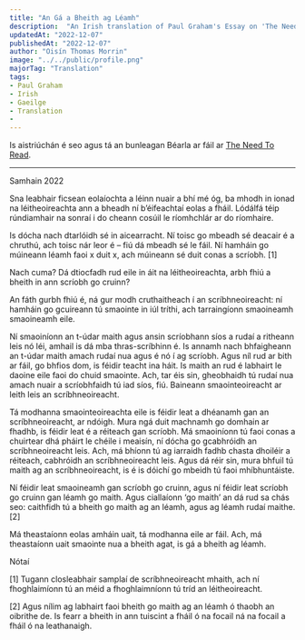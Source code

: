---
title: "An Gá a Bheith ag Léamh"
description:  "An Irish translation of Paul Graham's Essay on 'The Need to Read'"
updatedAt: "2022-12-07"
publishedAt: "2022-12-07"
author: "Oisín Thomas Morrin"
image: "../../public/profile.png"
majorTag: "Translation"
tags: 
- Paul Graham
- Irish
- Gaeilge
- Translation
- 
---

Is aistriúchán é seo agus tá an bunleagan Béarla ar fáil ar [The Need To Read](http://www.paulgraham.com/read.html).

---
Samhain 2022

Sna leabhair ficsean eolaíochta a léinn nuair a bhí mé óg, ba mhodh in ionad na léitheoireachta ann a bheadh ní b’éifeachtaí eolas a fháil. Lódálfá téip rúndiamhair na sonraí i do cheann cosúil le ríomhchlár ar do ríomhaire.

Is dócha nach dtarlóidh sé in aicearracht. Ní toisc go mbeadh sé deacair é a chruthú, ach toisc nár leor é – fiú dá mbeadh sé le fáil. Ní hamháin go múineann léamh faoi x duit x, ach múineann sé duit conas a scríobh. [1]

Nach cuma? Dá dtiocfadh rud eile in áit na léitheoireachta, arbh fhiú a bheith in ann scríobh go cruinn?

An fáth gurbh fhiú é, ná gur modh cruthaitheach í an scríbhneoireacht: ní hamháin go gcuireann tú smaointe in iúl tríthi, ach tarraingíonn smaoineamh smaoineamh eile.

Ní smaoiníonn an t-údar maith agus ansin scríobhann síos a rudaí a ritheann leis nó léi, amhail is dá mba thras-scríbhinn é. Is annamh nach bhfaigheann an t-údar maith amach rudaí nua agus é nó í ag scríobh. Agus níl rud ar bith ar fáil, go bhfios dom, is féidir teacht ina háit. Is maith an rud é labhairt le daoine eile faoi do chuid smaointe. Ach, tar éis sin, gheobhaidh tú rudaí nua amach nuair a scríobhfaidh tú iad síos, fiú. Baineann smaointeoireacht ar leith leis an scríbhneoireacht.

Tá modhanna smaointeoireachta eile is féidir leat a dhéanamh gan an scríbhneoireacht, ar ndóigh. Mura ngá duit machnamh go domhain ar fhadhb, is féidir leat é a réiteach gan scríobh. Má smaoiníonn tú faoi conas a chuirtear dhá pháirt le chéile i meaisín, ní dócha go gcabhróidh an scríbhneoireacht leis. Ach, má bhíonn tú ag iarraidh fadhb chasta dhoiléir a réiteach, cabhróidh an scríbhneoireacht leis. Agus dá réir sin, mura bhfuil tú maith ag an scríbhneoireacht, is é is dóichí go mbeidh tú faoi mhíbhuntáiste.

Ní féidir leat smaoineamh gan scríobh go cruinn, agus ní féidir leat scríobh go cruinn gan léamh go maith. Agus ciallaíonn ‘go maith’ an dá rud sa chás seo: caithfidh tú a bheith go maith ag an léamh, agus ag léamh rudaí maithe. [2]

Má theastaíonn eolas amháin uait, tá modhanna eile ar fáil. Ach, má theastaíonn uait smaointe nua a bheith agat, is gá a bheith ag léamh.

Nótaí

[1] Tugann closleabhair samplaí de scríbhneoireacht mhaith, ach ní fhoghlaimíonn tú an méid a fhoghlaimníonn tú tríd an léitheoireacht.

[2] Agus nílim ag labhairt faoi bheith go maith ag an léamh ó thaobh an oibrithe de. Is fearr a bheith in ann tuiscint a fháil ó na focail ná na focail a fháil ó na leathanaigh.